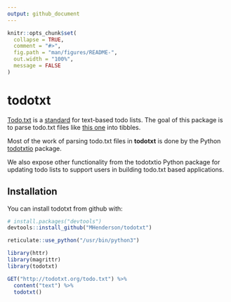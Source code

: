 ```yaml
---
output: github_document
---
```


<!-- README.md is generated from README.Rmd. Please edit that file -->

```r
knitr::opts_chunk$set(
  collapse = TRUE,
  comment = "#>",
  fig.path = "man/figures/README-",
  out.width = "100%",
  message = FALSE
)
```
# todotxt

[Todo.txt](http://todotxt.org/) is a
[standard](https://github.com/todotxt/todo.txt) for text-based todo lists.
The goal of this package is to parse todo.txt files like
[this one](http://todotxt.org/todo.txt) into tibbles.

Most of the work of parsing todo.txt files in **todotxt** is done by the
Python [todotxtio](https://github.com/EpocDotFr/todotxtio) package.

We also expose other functionality from the todotxtio Python package for
updating todo lists to support users in building todo.txt based applications.

## Installation

You can install todotxt from github with:

```r
# install.packages("devtools")
devtools::install_github("MHenderson/todotxt")
```

```r
reticulate::use_python("/usr/bin/python3")
```

```r
library(httr)
library(magrittr)
library(todotxt)

GET("http://todotxt.org/todo.txt") %>%
  content("text") %>%
  todotxt()
```
